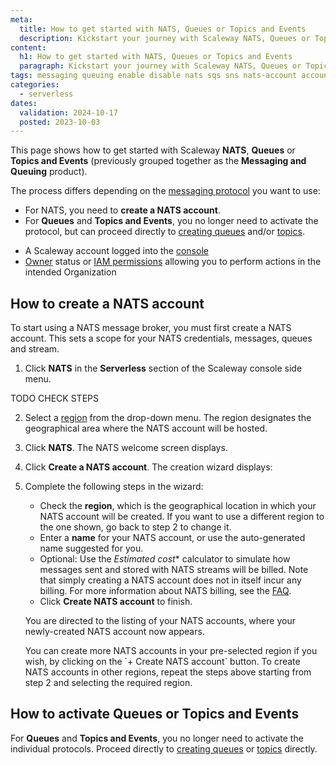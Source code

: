 ```yaml
---
meta:
  title: How to get started with NATS, Queues or Topics and Events
  description: Kickstart your journey with Scaleway NATS, Queues or Topics and Events. Learn how to set up, manage, and optimize your NATS, Queues and Topics and Events services effortlessly.
content:
  h1: How to get started with NATS, Queues or Topics and Events
  paragraph: Kickstart your journey with Scaleway NATS, Queues or Topics and Events. Learn how to set up, manage, and optimize your NATS, Queues and Topics and Events effortlessly.
tags: messaging queuing enable disable nats sqs sns nats-account account create 
categories:
  - serverless 
dates:
  validation: 2024-10-17
  posted: 2023-10-03
---
```


This page shows how to get started with Scaleway **NATS**, **Queues** or **Topics and Events** (previously grouped together as the **Messaging and Queuing** product). 

The process differs depending on the [messaging protocol](/serverless/messaging/concepts/#messaging-protocol) you want to use:

- For NATS, you need to **create a NATS account**.
- For **Queues** and **Topics and Events**, you no longer need to activate the protocol, but can proceed directly to [creating queues](/serverless/messaging/how-to/create-manage-queues) and/or [topics](/serverless/messaging/how-to/create-manage-topics).

<Macro id="requirements" />

- A Scaleway account logged into the [console](https://console.scaleway.com)
- [Owner](/identity-and-access-management/iam/concepts/#owner) status or [IAM permissions](/identity-and-access-management/iam/concepts/#permission) allowing you to perform actions in the intended Organization

## How to create a NATS account

To start using a NATS message broker, you must first create a NATS account. This sets a scope for your NATS credentials, messages, queues and stream.

1. Click **NATS** in the **Serverless** section of the Scaleway console side menu. 

TODO CHECK STEPS

2. Select a [region](/serverless/messaging/concepts/#region) from the drop-down menu. The region designates the geographical area where the NATS account will be hosted.

3. Click **NATS**. The NATS welcome screen displays.

4. Click **Create a NATS account**. The creation wizard displays:

    <Lightbox src="scaleway-create-nats-account.webp" alt="" />

5. Complete the following steps in the wizard:

    - Check the **region**, which is the geographical location in which your NATS account will be created. If you want to use a different region to the one shown, go back to step 2 to change it.
    - Enter a **name** for your NATS account, or use the auto-generated name suggested for you.
    - Optional: Use the *Estimated cost** calculator to simulate how messages sent and stored with NATS streams will be billed. Note that simply creating a NATS account does not in itself incur any billing. For more information about NATS billing, see the [FAQ](/faq/messaging-and-queuing/#how-is-messaging-and-queuing-billed).
    - Click **Create NATS account** to finish.

    You are directed to the listing of your NATS accounts, where your newly-created NATS account now appears.

    <Message type="tip">
    You can create more NATS accounts in your pre-selected region if you wish, by clicking on the `+ Create NATS account` button. To create NATS accounts in other regions, repeat the steps above starting from step 2 and selecting the required region.
    </Message>


## How to activate Queues or Topics and Events

For **Queues** and **Topics and Events**, you no longer need to activate the individual protocols. Proceed directly to [creating queues](/serverless/messaging/how-to/create-manage-queues) or [topics](/serverless/messaging/how-to/create-manage-topics) directly.